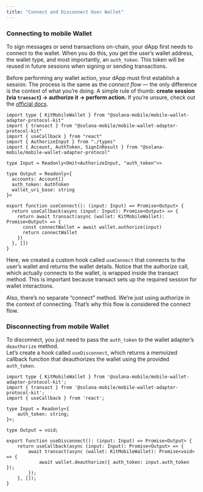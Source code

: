 ```yaml
---
title: "Connect and Disconnect User Wallet"
---
```


### Connecting to mobile Wallet
To sign messages or send transactions on-chain, your dApp first needs to connect to the wallet.
When you do this, you get the user’s wallet address, the wallet type, and most importantly, an `auth_token`.
This token will be reused in future sessions when signing or sending transactions.

<Tip> Before performing any wallet action, your dApp must first establish a session. The process is the 
same as the *connect flow* — the only difference is the context of what you’re doing. A simple rule of 
thumb: **create session (via `transact`) → authorize it → perform action.** If you’re unsure, 
check out the [official docs](https://docs.solanamobile.com/mobile-wallet-adapter/diagrams).</Tip>

```tsx services/mwa/useConnect.ts
import type { KitMobileWallet } from "@solana-mobile/mobile-wallet-adapter-protocol-kit"
import { transact } from "@solana-mobile/mobile-wallet-adapter-protocol-kit"
import { useCallback } from "react"
import { AuthorizeInput } from "./types"
import { Account, AuthToken, SignInResult } from "@solana-mobile/mobile-wallet-adapter-protocol"

type Input = Readonly<Omit<AuthorizeInput, "auth_token">>

type Output = Readonly<{
  accounts: Account[]
  auth_token: AuthToken
  wallet_uri_base: string
}>

export function useConnect(): (input: Input) => Promise<Output> {
  return useCallback(async (input: Input): Promise<Output> => {
    return await transact(async (wallet: KitMobileWallet): Promise<Output> => {
      const connectWallet = await wallet.authorize(input)
      return connectWallet
    })
  }, [])
}

```

Here, we created a custom hook called `useConnect` that connects to the user’s wallet and returns the wallet details.
Notice that the authorize call, which actually connects to the wallet, is wrapped inside the transact method.
This is important because transact sets up the required session for wallet interactions.

Also, there’s no separate “connect” method. We’re just using authorize in the context of connecting.
That’s why this flow is considered the connect flow.

### Disconnecting from mobile Wallet

To disconnect, you just need to pass the `auth_token` to the wallet adapter’s `deauthorize` method.  
Let’s create a hook called `useDisconnect`, which returns a memoized callback function that deauthorizes 
the wallet using the provided `auth_token`.

```tsx services/mwa/useDisconnect.ts
import type { KitMobileWallet } from '@solana-mobile/mobile-wallet-adapter-protocol-kit';
import { transact } from '@solana-mobile/mobile-wallet-adapter-protocol-kit';
import { useCallback } from 'react';

type Input = Readonly<{
    auth_token: string;
}>;

type Output = void;

export function useDisconnect(): (input: Input) => Promise<Output> {
    return useCallback(async (input: Input): Promise<Output> => {
        await transact(async (wallet: KitMobileWallet): Promise<void> => {
            await wallet.deauthorize({ auth_token: input.auth_token });
        });
    }, []);
}
```